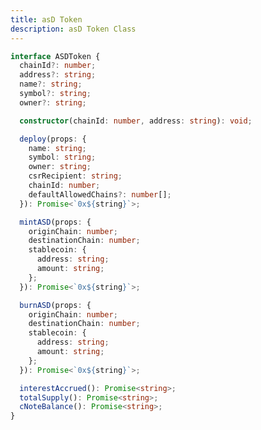 ```yaml
---
title: asD Token
description: asD Token Class
---
```


```typescript
interface ASDToken {
  chainId?: number;
  address?: string;
  name?: string;
  symbol?: string;
  owner?: string;

  constructor(chainId: number, address: string): void;

  deploy(props: {
    name: string;
    symbol: string;
    owner: string;
    csrRecipient: string;
    chainId: number;
    defaultAllowedChains?: number[];
  }): Promise<`0x${string}`>;

  mintASD(props: {
    originChain: number;
    destinationChain: number;
    stablecoin: {
      address: string;
      amount: string;
    };
  }): Promise<`0x${string}`>;

  burnASD(props: {
    originChain: number;
    destinationChain: number;
    stablecoin: {
      address: string;
      amount: string;
    };
  }): Promise<`0x${string}`>;

  interestAccrued(): Promise<string>;
  totalSupply(): Promise<string>;
  cNoteBalance(): Promise<string>;
}
```
